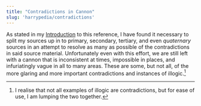 ```yaml
---
title: "Contradictions in Cannon"
slug: 'harrypedia/contradictions'
---
```


As stated in my [Introduction][] to this reference, I have found it necessary
to split my sources up in to primary, secondary, tertiary, and even
*quaternary* sources in an attempt to resolve as many as possible of the
contradictions in said source material.  Unfortunately even with this effort,
we are still left with a cannon that is inconsistent at times, impossible in
places, and infuriatingly vague in all to many areas.  These are some, but not
all, of the more glaring and more important contradictions and instances of
illogic.[^230125-1]

[^230125-1]: I realise that not all examples of illogic are contradictions, but for ease of use, I am lumping the two together.

[Introduction]: <../../>
